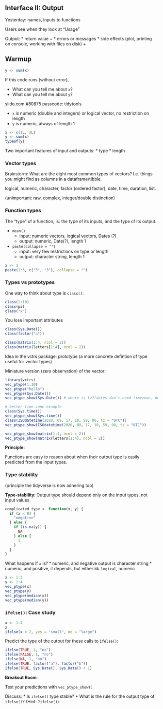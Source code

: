 ## Interface II: Output

Yesterday: names, inputs to functions

Users see when they look at "Usage"

Output:
* return value +
* errors or messages 
* side effects (plot, printing on console, working with files on disk) +

## Warmup 

```r
y <- sum(x)
```

If this code runs (without error), 

* What can you tell me about `x`?
* What can you tell me about `y`?

slido.com #80875 
passcode: tidytools

* `x` is numeric (double and integers) or logical vector, no restriction on length
* `y` is numeric, always of length 1

```r
x <- c(1L, 2L)
y <- sum(x)
typeof(y)
```

Two important features of input and outputs:
* type 
* length

### Vector types

Brainstorm: What are the eight most common types of vectors? I.e. things you might find as columns in a dataframe/tibble.

logical, numeric, character, factor (ordered factor), date, 
time, duration, list.

(unimportant: raw, complex, integer/double distinction)

### Function types

The "type" of a function, is:
the type of its inputs, and 
the type of its output.

* `mean()` 
  * input: numeric vectors, logical vectors, Dates (?)
  * output: numeric, Date(?), length 1
  
* `paste(collapse = "")`
  * input: very few restrictions on type or length
  * output: character string, length 1
  
```r
x <- 3
paste(1:3, c("3", "3"), collapse = "")
```
  
### Types vs prototypes

One way to think about type is `class()`:
```r
class(1:10)
class(pi)
class("x")
```

You lose important attributes
```r
class(Sys.Date())
class(factor("a"))
```

```r
class(matrix(1:4, ncol = 2))
class(matrix(letters[1:4], ncol = 2))
```

Idea in the vctrs package: prototype (a more concrete defintion of type 
useful for vector types)

Miniature version (zero observation) of the vector:
```r
library(vctrs)
vec_ptype(1:10)
vec_ptype("hello")
vec_ptype(Sys.Date())
vec_ptype_show(Sys.Date()) # where is tz?(dates don't need timezone, duh?)

# better time zone example
class(Sys.time())
vec_ptype_show(Sys.time()) 
class(ISOdatetime(2020, 09, 17, 10, 59, 00, tz = "UTC"))
vec_ptype_show(ISOdatetime(2020, 09, 17, 10, 59, 00, tz = "UTC")) 

vec_ptype_show(matrix(1:4, ncol = 2))
vec_ptype_show(matrix(letters[1:4], ncol = 2))
```

**Principle:** 

Functions are easy to reason about when their
output type is easily predicted from the input types.

### Type stability

(principle the tidyverse is now adhering too)

**Type-stability**: Output type should depend only on the input types,
not input values. 

```r
complicated_type <- function(x, y) {
  if (x < 0) {
    "negative"
  } else {
    if (is.na(y)) {
      NA
    } else {
      1
    }
  }
}
```

What happens if `x` is?
* numeric, and negative output is character string
* numeric, and positive, it depends, but either `NA_logical`, numeric

```r
x <- 1:3
y <- 1:4
vec_ptype(x)
vec_ptype(y)
vec_ptype(median(x))
vec_ptype(median(y))
```

### `ifelse()`: Case study 

```r
x <- 1:4
x
ifelse(x < 2, yes = "small", no = "large")
```


Predict the type of the output for these calls to `ifelse()`:
```r
ifelse(TRUE, 1, "no")
ifelse(FALSE, 1, "no")
ifelse(NA, 1, "no")
ifelse(TRUE, factor("a"), factor("b"))
ifelse(TRUE, Sys.Date(), Sys.Date() + 1)
```

**Breakout Room**:

Test your predictions with `vec_ptype_show()`

Discuss: 
* Is `ifelse()` type stable?
* What is the rule for the output type of `ifelse()`? (Hint: `?ifelse()`)


